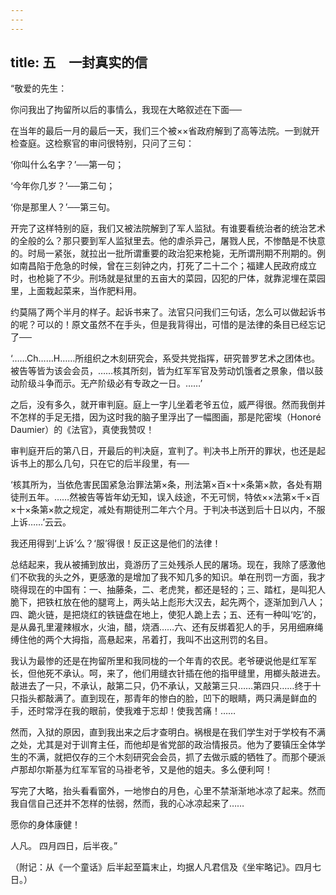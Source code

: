 ```yaml
---
---
---
```

title: 五　一封真实的信
---



“敬爱的先生：

你问我出了拘留所以后的事情么，我现在大略叙述在下面──

在当年的最后一月的最后一天，我们三个被××省政府解到了高等法院。一到就开检查庭。这检察官的审问很特别，只问了三句：

‘你叫什么名字？’──第一句；

‘今年你几岁？’──第二句；

‘你是那里人？’──第三句。

开完了这样特别的庭，我们又被法院解到了军人监狱。有谁要看统治者的统治艺术的全般的么？那只要到军人监狱里去。他的虐杀异己，屠戮人民，不惨酷是不快意的。时局一紧张，就拉出一批所谓重要的政治犯来枪毙，无所谓刑期不刑期的。例如南昌陷于危急的时候，曾在三刻钟之内，打死了二十二个；福建人民政府成立时，也枪毙了不少。刑场就是狱里的五亩大的菜园，囚犯的尸体，就靠泥埋在菜园里，上面栽起菜来，当作肥料用。

约莫隔了两个半月的样子。起诉书来了。法官只问我们三句话，怎么可以做起诉书的呢？可以的！原文虽然不在手头，但是我背得出，可惜的是法律的条目已经忘记了──

‘……Ch……H……所组织之木刻研究会，系受共党指挥，研究普罗艺术之团体也。被告等皆为该会会员，……核其所刻，皆为红军军官及劳动饥饿者之景象，借以鼓动阶级斗争而示。无产阶级必有专政之一日。……’

之后，没有多久，就开审判庭。庭上一字儿坐着老爷五位，威严得很。然而我倒并不怎样的手足无措，因为这时我的脑子里浮出了一幅图画，那是陀密埃（Honoré Daumier）的《法官》，真使我赞叹！

审判庭开后的第八日，开最后的判决庭，宣判了。判决书上所开的罪状，也还是起诉书上的那么几句，只在它的后半段里，有──

‘核其所为，当依危害民国紧急治罪法第×条，刑法第×百×十×条第×款，各处有期徒刑五年。……然被告等皆年幼无知，误入歧途，不无可悯，特依××法第×千×百×十×条第×款之规定，减处有期徒刑二年六个月。于判决书送到后十日以内，不服上诉……’云云。

我还用得到‘上诉’么？‘服’得很！反正这是他们的法律！

总结起来，我从被捕到放出，竟游历了三处残杀人民的屠场。现在，我除了感激他们不砍我的头之外，更感激的是增加了我不知几多的知识。单在刑罚一方面，我才晓得现在的中国有：一、抽藤条，二、老虎凳，都还是轻的；三、踏杠，是叫犯人脆下，把铁杠放在他的腿弯上，两头站上彪形大汉去，起先两个，逐渐加到八人；四、跪火链，是把烧红的铁链盘在地上，使犯人跪上去；五、还有一种叫‘吃’的，是从鼻孔里灌辣椒水，火油，醋，烧酒……六、还有反绑着犯人的手，另用细麻绳缚住他的两个大拇指，高悬起来，吊着打，我叫不出这刑罚的名目。

我认为最惨的还是在拘留所里和我同栊的一个年青的农民。老爷硬说他是红军军长，但他死不承认。呵，来了，他们用缝衣针插在他的指甲缝里，用榔头敲进去。敲进去了一只，不承认，敲第二只，仍不承认，又敲第三只……第四只……终于十只指头都敲满了。直到现在，那青年的惨白的脸，凹下的眼睛，两只满是鲜血的手，还时常浮在我的眼前，使我难于忘却！使我苦痛！……

然而，入狱的原因，直到我出来之后才查明白。祸根是在我们学生对于学校有不满之处，尤其是对于训育主任，而他却是省党部的政治情报员。他为了要镇压全体学生的不满，就把仅存的三个木刻研究会会员，抓了去做示威的牺牲了。而那个硬派卢那却尔斯基为红军军官的马褂老爷，又是他的姐夫。多么便利呵！

写完了大略，抬头看看窗外，一地惨白的月色，心里不禁渐渐地冰凉了起来。然而我自信自己还并不怎样的怯弱，然而，我的心冰凉起来了……

愿你的身体康健！

人凡。 四月四日，后半夜。”

（附记：从《一个童话》后半起至篇末止，均据人凡君信及《坐牢略记》。四月七日。）